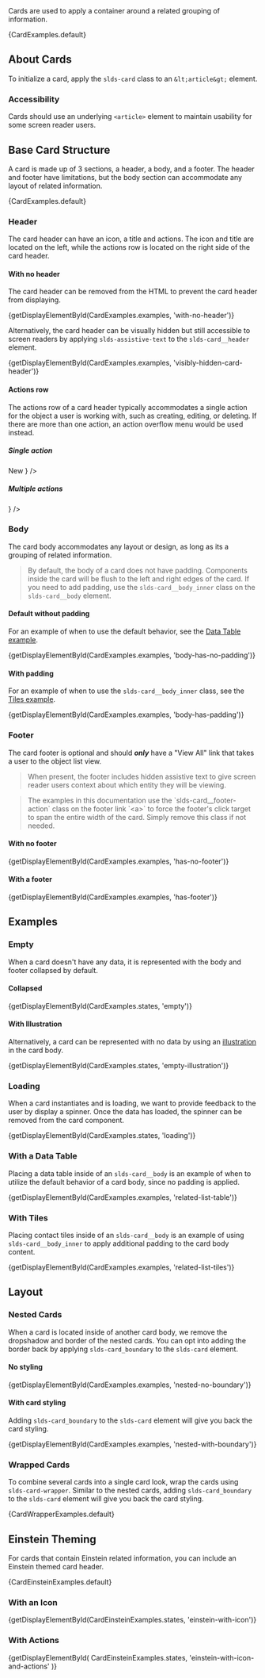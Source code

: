 
<div className="lead doc">
  Cards are used to apply a container around a related grouping of information.
</div>

<CodeView exampleOnly>{CardExamples.default}</CodeView>

## About Cards

To initialize a card, apply the `slds-card` class to an `&lt;article&gt;` element.

### Accessibility

Cards should use an underlying <code>&lt;article&gt;</code> element to maintain usability for some screen reader users.

## Base Card Structure

A card is made up of 3 sections, a header, a body, and a footer. The header and footer have limitations, but the body section can accommodate any layout of related information.

<CodeView>{CardExamples.default}</CodeView>

### Header

The card header can have an icon, a title and actions. The icon and title are located on the left, while the actions row is located on the right side of the card header.

<Example title="Cards Header">
  <CodeView>
    <Card>
      <CardHeader
        title="Accounts"
        href="javascript:void(0);"
        symbol="account"
      />
    </Card>
  </CodeView>
</Example>

#### With no header

The card header can be removed from the HTML to prevent the card header from displaying.

<CodeView>
  {getDisplayElementById(CardExamples.examples, 'with-no-header')}
</CodeView>

Alternatively, the card header can be visually hidden but still accessible to screen readers by applying `slds-assistive-text` to the `slds-card__header` element.

<CodeView>
  {getDisplayElementById(CardExamples.examples, 'visibly-hidden-card-header')}
</CodeView>

#### Actions row

The actions row of a card header typically accommodates a single action for the object a user is working with, such as creating, editing, or deleting. If there are more than one action, an action overflow menu would be used instead.

##### Single action

<Example title="Cards Single Action">
  <CodeView>
    <Card>
      <CardHeader
        title="Accounts"
        href="javascript:void(0);"
        symbol="account"
        action={
          <button className="slds-button slds-button_neutral">New</button>
        }
      />
    </Card>
  </CodeView>
</Example>

##### Multiple actions

<Example title="Cards Multiple Actions">
  <CodeView style={{ height: '10rem' }}>
    <Card>
      <CardHeader
        title="Accounts"
        href="javascript:void(0);"
        symbol="account"
        action={<ActionOverflow position="right" />}
      />
    </Card>
  </CodeView>
</Example>

### Body

The card body accommodates any layout or design, as long as its a grouping of related information.

<Blockquote type="note" header="Styling Note">
  By default, the body of a card does not have padding. Components inside the
  card will be flush to the left and right edges of the card. If you need to add
  padding, use the <code>slds-card__body_inner</code> class on
  the <code>slds-card__body</code> element.
</Blockquote>

#### Default without padding

For an example of when to use the default behavior, see the [Data Table example](/components/cards/#With-a-Data-Table).

<CodeView>
  {getDisplayElementById(CardExamples.examples, 'body-has-no-padding')}
</CodeView>

#### With padding

For an example of when to use the `slds-card__body_inner` class, see the [Tiles example](/components/cards/#With-Tiles).

<CodeView>
  {getDisplayElementById(CardExamples.examples, 'body-has-padding')}
</CodeView>

### Footer

The card footer is optional and should _**only**_ have a "View All" link that takes a user to the object list view.

<Blockquote type="a11y" header="Accessibility Note">
  When present, the footer includes hidden assistive text to give screen reader
  users context about which entity they will be viewing.
</Blockquote>

<Blockquote type="note" header="Implementation Note">
  The examples in this documentation use the `slds-card__footer-action` class on
  the footer link `&lt;a&gt;` to force the footer's click target to span the
  entire width of the card. Simply remove this class if not needed.
</Blockquote>

#### With no footer

<CodeView>
  {getDisplayElementById(CardExamples.examples, 'has-no-footer')}
</CodeView>

#### With a footer

<CodeView>
  {getDisplayElementById(CardExamples.examples, 'has-footer')}
</CodeView>

## Examples

### Empty

When a card doesn't have any data, it is represented with the body and footer collapsed by default.

#### Collapsed

<CodeView>{getDisplayElementById(CardExamples.states, 'empty')}</CodeView>

#### With Illustration

Alternatively, a card can be represented with no data by using an [illustration](/components/illustration) in the card body.

<CodeView>
  {getDisplayElementById(CardExamples.states, 'empty-illustration')}
</CodeView>

### Loading

When a card instantiates and is loading, we want to provide feedback to the user by display a spinner. Once the data has loaded, the spinner can be removed from the card component.

<CodeView>{getDisplayElementById(CardExamples.states, 'loading')}</CodeView>

### With a Data Table

Placing a data table inside of an `slds-card__body` is an example of when to utilize the default behavior of a card body, since no padding is applied.

<CodeView>
  {getDisplayElementById(CardExamples.examples, 'related-list-table')}
</CodeView>

### With Tiles

Placing contact tiles inside of an `slds-card__body` is an example of using `slds-card__body_inner` to apply additional padding to the card body content.

<CodeView>
  {getDisplayElementById(CardExamples.examples, 'related-list-tiles')}
</CodeView>

## Layout

### Nested Cards

When a card is located inside of another card body, we remove the dropshadow and border of the nested cards. You can opt into adding the border back by applying `slds-card_boundary` to the `slds-card` element.

#### No styling

<CodeView>
  {getDisplayElementById(CardExamples.examples, 'nested-no-boundary')}
</CodeView>

#### With card styling

Adding `slds-card_boundary` to the `slds-card` element will give you back the card styling.

<CodeView>
  {getDisplayElementById(CardExamples.examples, 'nested-with-boundary')}
</CodeView>

### Wrapped Cards

To combine several cards into a single card look, wrap the cards using `slds-card-wrapper`. Similar to the nested cards, adding `slds-card_boundary` to the `slds-card` element will give you back the card styling.

<CodeView>{CardWrapperExamples.default}</CodeView>

## Einstein Theming

For cards that contain Einstein related information, you can include an Einstein themed card header.

<CodeView>{CardEinsteinExamples.default}</CodeView>

### With an Icon

<CodeView>
  {getDisplayElementById(CardEinsteinExamples.states, 'einstein-with-icon')}
</CodeView>

### With Actions

<CodeView>
  {getDisplayElementById(
    CardEinsteinExamples.states,
    'einstein-with-icon-and-actions'
  )}
</CodeView>
